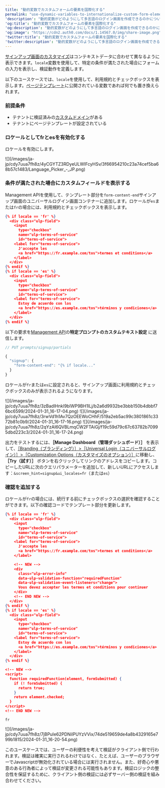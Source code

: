 ```yaml
---
title: "動的変数でカスタムフォームの要素を国際化する"
permalink: "use-dynamic-variables-to-internationalize-custom-form-elements"
'description': "動的変数がどのようにして多言語のログイン画面を作成できるのかについて説明します。"
'og:title': "動的変数でカスタムフォームの要素を国際化する"
'og:description': "動的変数がどのようにして多言語のログイン画面を作成できるのかについて説明します。"
'og:image': "https://cdn2.auth0.com/docs/1.14567.0/img/share-image.png"
'twitter:title': "動的変数でカスタムフォームの要素を国際化する"
'twitter:description': "動的変数がどのようにして多言語のログイン画面を作成できるのかについて説明します。"
---
```


[サインアップ画面のカスタマイズ](/ja-jp/customize/login-pages/universal-login/customize-signup-and-login-prompts)はコンテキストデータに合わせて異なるように表示できます。`locale`変数を使用して、特定の条件が満たされた場合にフォームの入力を表示し、検証動作を定義します。

以下のユースケースでは、`locale`を使用して、利用規約とチェックボックスを表示します。[ページテンプレート](/ja-jp/customize/universal-login-pages/universal-login-page-templates#available-variables)に公開されている変数であれば何でも置き換えられます。

### 前提条件

* テナントに検証済みの[カスタムドメイン](/ja-jp/customize/custom-domains)がある
* テナントにページテンプレートが設定されている

### ロケールとしてfrとesを有効化する

ロケールを有効にします。

<Frame>![](/images/ja-jp/cdy7uua7fh8z/4yCGYTZ3RDyeULWIFcyHSv/3f66954210c23a74cef5ba68b57c1483/Language_Picker_-_JP.png)</Frame>

### 条件が満たされた場合にカスタムフィールドを表示する

<Tooltip data-tooltip-id="react-containers-DefinitionTooltip-0" href="/ja-jp/glossary?term=management-api" tip="Management API: 顧客が管理タスクを実行できるようにするための製品。" cta="用語集の表示">Management API</Tooltip>を使用して、テンプレート部分を`form-content-end`サインアップ画面のユニバーサルログイン画面コンテナーに追加します。ロケールが`es`または`fr`の場合には、利用規約とチェックボックスを表示します。

```json lines
{% if locale == 'fr' %}
  <div class="ulp-field">
    <input
      type="checkbox"
      name="ulp-terms-of-service"
      id="terms-of-service">
    <label for="terms-of-service">
      J'accepte les
      <a href="https://fr.example.com/tos">termes et conditions</a>
    </label>
  </div>
{% endif %}
{% if locale == 'es' %}
  <div class="ulp-field">
    <input
      type="checkbox"
      name="ulp-terms-of-service"
      id="terms-of-service">
    <label for="terms-of-service">
      Estoy de acuerdo con los
      <a href="https://es.example.com/tos">términos y condiciones</a>
    </label>
  </div>
{% endif %}
```

以下の要求を[Management API](https://auth0.com/docs/api/management/v2/prompts/put-custom-text-by-language)の**特定プロンプトのカスタムテキスト設定** に送信します。

```javascript lines
// PUT prompts/signup/partials

{
  "signup": {
    "form-content-end": "{% if locale..."
  }
}
```

ロケールが`fr`または`es`に設定されると、サインアップ画面に利用規約とチェックボックスのみが表示されるようになります。

<Frame>![](/images/ja-jp/cdy7uua7fh8z/3zBadIHnkl9bIWP9BH1lLj/b2a6d9932be3bbb150b4dbbf76bc6599/2024-01-31_16-17-04.png)</Frame>

<Frame>![](/images/ja-jp/cdy7uua7fh8z/3rwVd1h1Av7QzOEEWoCHhF/519a2eb5ac99c3801861c3372b81c0b9/2024-01-31_16-17-16.png)</Frame>

<Frame>![](/images/ja-jp/cdy7uua7fh8z/2qYzAI6QVBLmqCW2FTAiGj/f19c59d79c67c63782b70995dbd223c3/2024-01-31_16-17-24.png)</Frame>

出力をテストするには、**［Manage Dashboard（管理ダッシュボード）］** を表示して、[［Branding（ブランディング）］>［Universal Login（ユニバーサルログイン）］>［Customization Options（カスタマイズのオプション）］](https://manage.auth0.com/dashboard/us/dev-6endizjt/universal-login/customizations/colors)に移動し、**［Try（試す）］** ボタンを右クリックしてリンクのアドレスをコピーします。コピーしたURLに次のクエリパラメーターを追加して、新しいURLにアクセスします：`&screen_hint=signup&ui_locales=fr`（または`es`）

### 確認を追加する

ロケールが`fr`の場合には、続行する前にチェックボックスの選択を確認することができます。以下の確認コードでテンプレート部分を更新します。

```json lines
{% if locale == 'fr' %}
  <div class="ulp-field">
    <input
      type="checkbox"
      name="ulp-terms-of-service"
      id="terms-of-service">
    <label for="terms-of-service">
      J'accepte les
      <a href="https://fr.example.com/tos">termes et conditions</a>
    </label>

    <!-- NEW -->
    <div
      class="ulp-error-info"
      data-ulp-validation-function="requiredFunction"
      data-ulp-validation-event-listeners="change">
      Vous devez accepter les termes et conditions pour continuer
    </div>
    <!-- END NEW -->
  </div>
{% endif %}
{% if locale == 'es' %}
  <div class="ulp-field">
    <input
      type="checkbox"
      name="ulp-terms-of-service"
      id="terms-of-service">
    <label for="terms-of-service">
      Estoy de acuerdo con los
      <a href="https://es.example.com/tos">términos y condiciones</a>
    </label>
  </div>
{% endif %}

<!-- NEW -->
<script>
  function requiredFunction(element, formSubmitted) {
    if (! formSubmitted) {
      return true;
    }
    return element.checked;
  }
</script>
<!-- END NEW -->
```

`fr`

<Frame>![](/images/ja-jp/cdy7uua7fh8z/7jBPuIe62PDNiIPUYzVVix/74de519659de4a8b4329165e799b1815/2024-01-31_16-20-54.png)</Frame>

<Callout icon="file-lines" color="#0EA5E9" iconType="regular">

このユースケースでは、ユーザーの利便性を考えて検証がクライアント側で行われます。検証は確実に実行されるわけではなく、たとえば、ユーザーのブラウザーでJavascriptが無効化されている場合には実行されません。また、好奇心や悪意のある行為者によって検証が変更される可能性もあります。検証ロジックの整合性を保証するために、クライアント側の検証には必ずサーバー側の検証を組み合わせてください。

</Callout>

